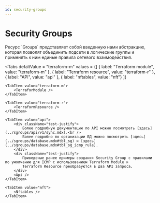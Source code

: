 ```yaml
---
id: security-groups
---
```



# Security Groups

<div className="paragraph">
  Ресурс `Groups` представляет собой введенную нами абстракцию, которая позволят объединить подсети в логические группы
  и применять к ним единые правила сетевого взаимодействия.
</div>

<Tabs
    defaltValue = "terraform-m"
    values = {[
        { label: "Terraform module", value: "terraform-m" },
        { label: "Terraform resource", value: "terraform-r" },
        { label: "API", value: "api" },
        { label:  "nftables", value: "nft"}
    ]}
>

    <TabItem value="terraform-m">
        <TerraforModule />
    </TabItem>

    <TabItem value="terraform-r">
        <TerraformResource />
    </TabItem>

    <TabItem value="api">
        <div className="test-justify">
            Более подробную документацию по API можно посмотреть [здесь](../sgroups/api/v1/sync.mdx).<br />
            Более подробно по организации БД можно посмотреть [здесь](../sgroups/database.mdx#tbl_sg) и [здесь](../sgroups/database.mdx#tbl_sg_icmp_rule).
        </div>
        <div className="test-justify">
            Приведеные ранее примеры создания Security Group c правилами по умолчанию для ICMP с использованием Terraform Module и
            Terraform Resource преобразуются в два API запроса.
        </div>
        <Api />
    </TabItem>

    <TabItem value="nft">
        <Nftables />
    </TabItem>

</Tabs>
